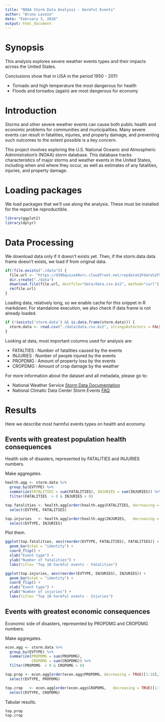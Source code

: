 ```yaml
---
title: "NOAA Storm Data Analysis - Harmful Events"
author: "Bruno Lavoie"
date: "February 3, 2016"
output: html_document
---
```


# Synopsis

This analysis explores severe weather events types and their impacts across the United States.

Conclusions show that in USA in the period 1950 - 2011:

- Tornado and high temperature the most dangerous for health
- Floods and tornados (again) are most dangerous for economy


# Introduction

Storms and other severe weather events can cause both public health and economic problems for communities and municipalities. Many severe events can result in fatalities, injuries, and property damage, and preventing such outcomes to the extent possible is a key concern.

This project involves exploring the U.S. National Oceanic and Atmospheric Administration's (NOAA) storm database. This database tracks characteristics of major storms and weather events in the United States, including when and where they occur, as well as estimates of any fatalities, injuries, and property damage.

# Loading packages

We load packages that we'll use along the analysis. These must be installed for the report be reproductible.

```r
library(ggplot2)
library(dplyr)
```


# Data Processing

We download data only if it doesn't exists yet. 
Then, if the storm.data data frame doesn't exists, we load if from original data.

```r
if(!file.exists("./data")) {
  file.url <- "https://d396qusza40orc.cloudfront.net/repdata%2Fdata%2FStormData.csv.bz2"
  dir.create("./data")
  download.file(file.url, destfile="data/data.csv.bz2", method="curl")  
  rm(file.url)
}
```

Loading data, relatively long, so we enable cache for this snippet in R markdown. For standalone execution, we also check if data frame is not already loaded.
```r
if (!(exists('storm.data') && is.data.frame(storm.data))) {
  storm.data <- read.csv("./data/data.csv.bz2", stringsAsFactors = FALSE)
}
```

Looking at data, most important columns used for analysis are:

 - FATALTIES : Number of fatalities caused by the events
 - INJURIES : Number of people injured by the events
 - PROPDMG : Amount of property loss by the events
 - CROPDMG : Amount of crop damage by the weather

For more information about the dataset and all metadata, please go to:
 
 - National Weather Service [Storm Data Documentation](https://d396qusza40orc.cloudfront.net/repdata%2Fpeer2_doc%2Fpd01016005curr.pdf)
 - National Climatic Data Center Storm Events [FAQ](https://d396qusza40orc.cloudfront.net/repdata%2Fpeer2_doc%2FNCDC%20Storm%20Events-FAQ%20Page.pdf)


# Results

Here we describe most harmful events types on health and economy.

## Events with greatest population health consequences

Health side of disasters, represented by FATALITIES and INJURIES numbers.

Make aggregates.

```r
health.agg <- storm.data %>% 
  group_by(EVTYPE) %>%
  summarize(FATALITIES = sum(FATALITIES), INJURIES = sum(INJURIES)) %>%
  filter(FATALITIES  > 0 & INJURIES > 0)

top.fatalities <- health.agg[order(health.agg$FATALITIES, decreasing = TRUE)[1:10],]%>% 
  select(EVTYPE, FATALITIES)

top.injuries   <- health.agg[order(health.agg$INJURIES,   decreasing = TRUE)[1:10],] %>% 
  select(EVTYPE, INJURIES)

```


Plot them.

```r
ggplot(top.fatalities, aes(reorder(EVTYPE, FATALITIES), FATALITIES)) + 
  geom_bar(stat = "identity") + 
  coord_flip() + 
  xlab("Event type") +
  ylab("Number of fatalities") +
  labs(title= "Top 10 harmful events - Fatalities")
```

```r
ggplot(top.injuries, aes(reorder(EVTYPE, INJURIES), INJURIES)) + 
  geom_bar(stat = "identity") + 
  coord_flip() + 
  xlab("Event type") +
  ylab("Number of injuries") +
  labs(title= "Top 10 harmful events - Injuries")
```


## Events with greatest economic consequences

Economic side of disasters, represented by PROPDMG and CROPDMG numbers.

Make aggregates.

```r
econ.agg <- storm.data %>% 
  group_by(EVTYPE) %>%
  summarize(PROPDMG = sum(PROPDMG), 
            CROPDMG = sum(CROPDMG)) %>%
  filter(PROPDMG  > 0 & CROPDMG > 0)

top.prop <- econ.agg[order(econ.agg$PROPDMG, decreasing = TRUE)[1:10],]%>% 
  select(EVTYPE, PROPDMG)

top.crop   <- econ.agg[order(econ.agg$CROPDMG,   decreasing = TRUE)[1:10],] %>% 
  select(EVTYPE, CROPDMG)
```

Tabular results.

```r
top.prop
top.crop
```

